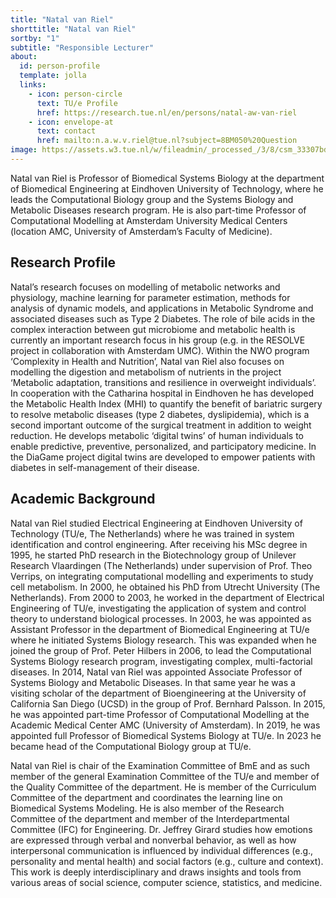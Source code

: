 ```yaml
---
title: "Natal van Riel"
shorttitle: "Natal van Riel"
sortby: "1"
subtitle: "Responsible Lecturer"
about:
  id: person-profile
  template: jolla
  links:
    - icon: person-circle
      text: TU/e Profile
      href: https://research.tue.nl/en/persons/natal-aw-van-riel
    - icon: envelope-at
      text: contact
      href: mailto:n.a.w.v.riel@tue.nl?subject=8BM050%20Question
image: https://assets.w3.tue.nl/w/fileadmin/_processed_/3/8/csm_33307bd94c5deb4ffaeb7e286be885a8_28a9da105b.jpg
---
```


:::{#person-profile}
Natal van Riel is Professor of Biomedical Systems Biology at the department of Biomedical Engineering at Eindhoven University of Technology, where he leads the Computational Biology group and the Systems Biology and Metabolic Diseases research program. He is also part-time Professor of Computational Modelling at Amsterdam University Medical Centers (location AMC, University of Amsterdam's Faculty of Medicine). 
:::

## Research Profile
Natal's research focuses on modelling of metabolic networks and physiology, machine learning for parameter estimation, methods for analysis of dynamic models, and applications in Metabolic Syndrome and associated diseases such as Type 2 Diabetes. The role of bile acids in the complex interaction between gut microbiome and metabolic health is currently an important research focus in his group (e.g. in the RESOLVE project in collaboration with Amsterdam UMC). Within the NWO program ‘Complexity in Health and Nutrition’, Natal van Riel also focuses on modelling the digestion and metabolism of nutrients in the project ‘Metabolic adaptation, transitions and resilience in overweight individuals’. In cooperation with the Catharina hospital in Eindhoven he has developed the Metabolic Health Index (MHI) to quantify the benefit of bariatric surgery to resolve metabolic diseases (type 2 diabetes, dyslipidemia), which is a second important outcome of the surgical treatment in addition to weight reduction. He develops metabolic 'digital twins' of human individuals to enable predictive, preventive, personalized, and participatory medicine. In the DiaGame project digital twins are developed to empower patients with diabetes in self-management of their disease.

## Academic Background
Natal van Riel studied Electrical Engineering at Eindhoven University of Technology (TU/e, The Netherlands) where he was trained in system identification and control engineering. After receiving his MSc degree in 1995, he started PhD research in the Biotechnology group of Unilever Research Vlaardingen (The Netherlands) under supervision of Prof. Theo Verrips, on integrating computational modelling and experiments to study cell metabolism. In 2000, he obtained his PhD from Utrecht University (The Netherlands). From 2000 to 2003, he worked in the department of Electrical Engineering of TU/e, investigating the application of system and control theory to understand biological processes. In 2003, he was appointed as Assistant Professor in the department of Biomedical Engineering at TU/e where he initiated Systems Biology research. This was expanded when he joined the group of Prof. Peter Hilbers in 2006, to lead the Computational Systems Biology research program, investigating complex, multi-factorial diseases. In 2014, Natal van Riel was appointed Associate Professor of Systems Biology and Metabolic Diseases. In that same year he was a visiting scholar of the department of Bioengineering at the University of California San Diego (UCSD) in the group of Prof. Bernhard Palsson. In 2015, he was appointed part-time Professor of Computational Modelling at the Academic Medical Center AMC (University of Amsterdam). In 2019, he was appointed full Professor of Biomedical Systems Biology at TU/e. In 2023 he became head of the Computational Biology group at TU/e.

Natal van Riel is chair of the Examination Committee of BmE and as such member of the general Examination Committee of the TU/e and member of the Quality Committee of the department. He is member of the Curriculum Committee of the department and coordinates the learning line on Biomedical Systems Modeling. He is also member of the Research Committee of the department and member of the Interdepartmental Committee (IFC) for Engineering.
Dr. Jeffrey Girard studies how emotions are expressed through verbal and nonverbal behavior, as well as how interpersonal communication is influenced by individual differences (e.g., personality and mental health) and social factors (e.g., culture and context). This work is deeply interdisciplinary and draws insights and tools from various areas of social science, computer science, statistics, and medicine.